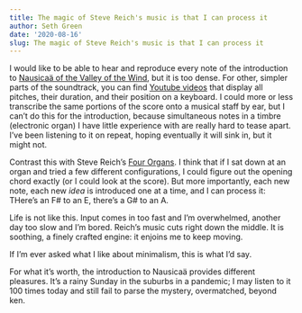 ```yaml
---
title: The magic of Steve Reich's music is that I can process it
author: Seth Green
date: '2020-08-16'
slug: The magic of Steve Reich's music is that I can process it
---
```


I would like to be able to hear and reproduce every note of the introduction to [Nausicaä of the Valley of the Wind](https://open.spotify.com/track/0QW4RCyj2Tc2N0hD1FjkcS?si=imNv5LlsQuq2-F7ULjsxTA), but it is too dense. For other, simpler parts of the soundtrack, you can find [Youtube videos](https://www.youtube.com/watch?v=NdVl5Yc4_mo) that display all pitches, their duration, and their position on a keyboard. I could more or less transcribe the same portions of the score onto a musical staff by ear, but I can't do this for the introduction, because simultaneous notes in a timbre (electronic organ) I have little experience with are really hard to tease apart. I've been listening to it on repeat, hoping eventually it will sink in, but it might not.

Contrast this with Steve Reich's [Four Organs](https://www.youtube.com/watch?v=w0yTZmMgI5I). I think that if I sat down at an organ and tried a few different configurations, I could figure out the opening chord exactly (or I could look at the score). But more importantly, each new note, each new _idea_ is introduced one at a time, and I can process it: THere's an F# to an E, there's a G# to an A. 

Life is not like this. Input comes in too fast and I'm overwhelmed, another day too slow and I'm  bored. Reich's music cuts right down the middle. It is soothing, a finely crafted engine: it enjoins me to keep moving.

If I'm ever asked what I like about minimalism, this is what I'd say.

For what it's worth, the introduction to Nausicaä provides different pleasures. It's a rainy Sunday in the suburbs in a pandemic; I may listen to it 100 times today and still fail to parse the mystery, overmatched, beyond ken.

